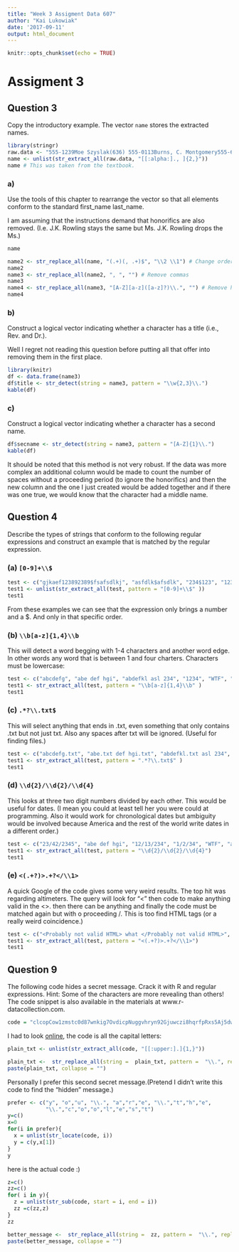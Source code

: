 ```yaml
---
title: "Week 3 Assigment Data 607"
author: "Kai Lukowiak"
date: '2017-09-11'
output: html_document
---
```


```r
knitr::opts_chunk$set(echo = TRUE)
```

# Assigment 3
## Question 3
Copy the introductory example. The vector `name` stores the extracted names.
```r
library(stringr)
raw.data <- "555-1239Moe Szyslak(636) 555-0113Burns, C. Montgomery555-6542Rev. Timothy Lovejoy555 8904Ned Flanders636-555-3226Simpson, Homer5553642Dr. Julius Hibbert"
name <- unlist(str_extract_all(raw.data, "[[:alpha:]., ]{2,}"))
name # This was taken from the textbook.
```

### a)
Use the tools of this chapter to rearrange the vector so that all elements conform to the
standard first_name last_name.

I am assuming that the instructions demand that honorifics are also removed. (I.e. J.K. Rowling stays the same but Ms. J.K. Rowling drops the Ms.)
```r
name

```

```r
name2 <- str_replace_all(name, "(.+)(, .+)$", "\\2 \\1") # Change order
name2 
name3 <- str_replace_all(name2, ", ", "") # Remove commas
name3
name4 <- str_replace_all(name3, "[A-Z][a-z]([a-z]?)\\.", "") # Remove honerifics.
name4
```

### b) 
Construct a logical vector indicating whether a character has a title (i.e., Rev. and
Dr.).

Well I regret not reading this question before putting all that offer into removing them in the first place. 

```r
library(knitr)
df <- data.frame(name3)
df$title <- str_detect(string = name3, pattern = "\\w{2,3}\\.")
kable(df)
```


### c) 
Construct a logical vector indicating whether a character has a second name.

```r
df$secname <- str_detect(string = name3, pattern = "[A-Z]{1}\\.")
kable(df)
```

It should be noted that this method is not very robust. If the data was more complex an additional column would be made to count the number of spaces without a proceeding period (to ignore the honorifics) and then the new column and the one I just created would be added together and if there was one true, we would know that the character had a middle name.

## Question 4
Describe the types of strings that conform to the following regular expressions and construct an example that is matched by the regular expression.

### (a) `[0-9]+\\$`
```r
test <- c("gjkaef123892389$fsafsdlkj", "asfdlk$afsdlk", "234$123", "1234", "$23sf")
test1 <- unlist(str_extract_all(test, pattern = "[0-9]+\\$" ))
test1
```
From these examples we can see that the expression only brings a number and a $. And only in that specific order.

### (b) `\\b[a-z]{1,4}\\b`
This will detect a word begging with 1-4 characters and another word edge. In other words any word that is between 1 and four charters. Characters must be lowercase:
```r
test <- c("abcdefg", "abe def hgi", "abdefkl asl 234", "1234", "WTF", "abc")
test1 <- str_extract_all(test, pattern = "\\b[a-z]{1,4}\\b" )
test1
```

### (c) `.*?\\.txt$`
This will select anything that ends in .txt, even something that only contains .txt but not just txt. Also any spaces after txt will be ignored. (Useful for finding files.)
```r
test <- c("abcdefg.txt", "abe.txt def hgi.txt", "abdefkl.txt asl 234", "1234.txt", "WTF.txt", ".txt")
test1 <- str_extract_all(test, pattern = ".*?\\.txt$" )
test1

```

### (d) `\\d{2}/\\d{2}/\\d{4}`
This looks at three two digit numbers divided by each other. This would be useful for dates. (I mean you could at least tell her you were could at programming. Also it would work for chronological dates but ambiguity would be involved because America and the rest of the world write dates in a different order.)
```r
test <- c("23/42/2345", "abe def hgi", "12/13/234", "1/2/34", "WTF", "abc")
test1 <- str_extract_all(test, pattern = "\\d{2}/\\d{2}/\\d{4}")
test1

```

### (e) `<(.+?)>.+?</\\1>`
A quick Google of the code gives some very weird results. The top hit was regarding altimeters. 
The query will look for "<" then code to make anything valid in the <>. then there can be anything and finally the code must be matched again but with o proceeding /. This is too find HTML tags (or a really weird coincidence.)
```r
test <- c("<Probably not valid HTML> what </Probably not valid HTML>", "<12 not HTML> did not captialize the same </12 not html>", "12/13/234", "<12 not HTML> captialized the same </12 not HTML>", "WTF", "abc")
test1 <- str_extract_all(test, pattern = "<(.+?)>.+?</\\1>")
test1
```
## Question 9
The following code hides a secret message. Crack it with R and regular expressions.
Hint: Some of the characters are more revealing than others! The code snippet is also
available in the materials at www.r-datacollection.com.

```r
code = "clcopCow1zmstc0d87wnkig7OvdicpNuggvhryn92Gjuwczi8hqrfpRxs5Aj5dwpn0TanwoUwisdij7Lj8pf03AT5Idr3coc0bt7yczjatOaootj55t3Nj3ne6c4Sfek.r1w1YwwojigOd6vrfUrbz2.2bkAnbhzgv4R9i05zEcrop.wAgnb.SqoU65fPa1otfb7wEm24k6t3sR9zqe5fy89n6Nd5t9kc4fE905gmc4Rgxo5nhDk!gr"
```
I had to look [online](https://rstudio-pubs-static.s3.amazonaws.com/208407_690ba7bffb474582bc8786353a5a6ce0.html), the code is all the capital letters:
```r
plain_txt <- unlist(str_extract_all(code, "[[:upper:].]{1,}"))

plain_txt <-  str_replace_all(string =  plain_txt, pattern =  "\\.", replacement = " ")
paste(plain_txt, collapse = "")
```
Personally I prefer this second secret message.(Pretend I didn't write this code to find the "hidden" message.)
```r
prefer <- c("y", "o","u", "\\.", "a","r","e", "\\.","t","h","e",
            "\\.","c","o","o","l","e","s","t")
y=c()
x=0
for(i in prefer){
  x = unlist(str_locate(code, i))
  y = c(y,x[1])
}
y
```
here is the actual code :)
```r
z=c()
zz=c()
for( i in y){
  z = unlist(str_sub(code, start = i, end = i))
  zz =c(zz,z)
}
zz
```
```r
better_message <-  str_replace_all(string =  zz, pattern =  "\\.", replacement = " ")
paste(better_message, collapse = "")

```

